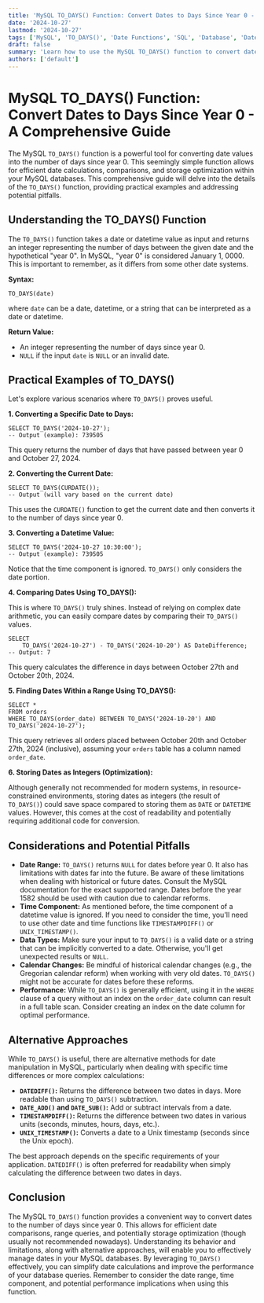 ```yaml
---
title: 'MySQL TO_DAYS() Function: Convert Dates to Days Since Year 0 - A Comprehensive Guide'
date: '2024-10-27'
lastmod: '2024-10-27'
tags: ['MySQL', 'TO_DAYS()', 'Date Functions', 'SQL', 'Database', 'Date Conversion', 'Tutorial']
draft: false
summary: 'Learn how to use the MySQL TO_DAYS() function to convert date values to the number of days since year 0. This comprehensive guide provides examples, explanations, and considerations for efficient date calculations in your MySQL databases.'
authors: ['default']
---
```


# MySQL TO_DAYS() Function: Convert Dates to Days Since Year 0 - A Comprehensive Guide

The MySQL `TO_DAYS()` function is a powerful tool for converting date values into the number of days since year 0. This seemingly simple function allows for efficient date calculations, comparisons, and storage optimization within your MySQL databases. This comprehensive guide will delve into the details of the `TO_DAYS()` function, providing practical examples and addressing potential pitfalls.

## Understanding the TO_DAYS() Function

The `TO_DAYS()` function takes a date or datetime value as input and returns an integer representing the number of days between the given date and the hypothetical "year 0". In MySQL, "year 0" is considered January 1, 0000. This is important to remember, as it differs from some other date systems.

**Syntax:**

```plaintext
TO_DAYS(date)
```

where `date` can be a date, datetime, or a string that can be interpreted as a date or datetime.

**Return Value:**

- An integer representing the number of days since year 0.
- `NULL` if the input `date` is `NULL` or an invalid date.

## Practical Examples of TO_DAYS()

Let's explore various scenarios where `TO_DAYS()` proves useful.

**1. Converting a Specific Date to Days:**

```plaintext
SELECT TO_DAYS('2024-10-27');
-- Output (example): 739505
```

This query returns the number of days that have passed between year 0 and October 27, 2024.

**2. Converting the Current Date:**

```plaintext
SELECT TO_DAYS(CURDATE());
-- Output (will vary based on the current date)
```

This uses the `CURDATE()` function to get the current date and then converts it to the number of days since year 0.

**3. Converting a Datetime Value:**

```plaintext
SELECT TO_DAYS('2024-10-27 10:30:00');
-- Output (example): 739505
```

Notice that the time component is ignored. `TO_DAYS()` only considers the date portion.

**4. Comparing Dates Using TO_DAYS():**

This is where `TO_DAYS()` truly shines. Instead of relying on complex date arithmetic, you can easily compare dates by comparing their `TO_DAYS()` values.

```plaintext
SELECT
    TO_DAYS('2024-10-27') - TO_DAYS('2024-10-20') AS DateDifference;
-- Output: 7
```

This query calculates the difference in days between October 27th and October 20th, 2024.

**5. Finding Dates Within a Range Using TO_DAYS():**

```plaintext
SELECT *
FROM orders
WHERE TO_DAYS(order_date) BETWEEN TO_DAYS('2024-10-20') AND TO_DAYS('2024-10-27');
```

This query retrieves all orders placed between October 20th and October 27th, 2024 (inclusive), assuming your `orders` table has a column named `order_date`.

**6. Storing Dates as Integers (Optimization):**

Although generally not recommended for modern systems, in resource-constrained environments, storing dates as integers (the result of `TO_DAYS()`) could save space compared to storing them as `DATE` or `DATETIME` values. However, this comes at the cost of readability and potentially requiring additional code for conversion.

## Considerations and Potential Pitfalls

- **Date Range:** `TO_DAYS()` returns `NULL` for dates before year 0. It also has limitations with dates far into the future. Be aware of these limitations when dealing with historical or future dates. Consult the MySQL documentation for the exact supported range. Dates before the year 1582 should be used with caution due to calendar reforms.
- **Time Component:** As mentioned before, the time component of a datetime value is ignored. If you need to consider the time, you'll need to use other date and time functions like `TIMESTAMPDIFF()` or `UNIX_TIMESTAMP()`.
- **Data Types:** Make sure your input to `TO_DAYS()` is a valid date or a string that can be implicitly converted to a date. Otherwise, you'll get unexpected results or `NULL`.
- **Calendar Changes:** Be mindful of historical calendar changes (e.g., the Gregorian calendar reform) when working with very old dates. `TO_DAYS()` might not be accurate for dates before these reforms.
- **Performance:** While `TO_DAYS()` is generally efficient, using it in the `WHERE` clause of a query without an index on the `order_date` column can result in a full table scan. Consider creating an index on the date column for optimal performance.

## Alternative Approaches

While `TO_DAYS()` is useful, there are alternative methods for date manipulation in MySQL, particularly when dealing with specific time differences or more complex calculations:

- **`DATEDIFF()`:** Returns the difference between two dates in days. More readable than using `TO_DAYS()` subtraction.
- **`DATE_ADD()` and `DATE_SUB()`:** Add or subtract intervals from a date.
- **`TIMESTAMPDIFF()`:** Returns the difference between two dates in various units (seconds, minutes, hours, days, etc.).
- **`UNIX_TIMESTAMP()`:** Converts a date to a Unix timestamp (seconds since the Unix epoch).

The best approach depends on the specific requirements of your application. `DATEDIFF()` is often preferred for readability when simply calculating the difference between two dates in days.

## Conclusion

The MySQL `TO_DAYS()` function provides a convenient way to convert dates to the number of days since year 0. This allows for efficient date comparisons, range queries, and potentially storage optimization (though usually not recommended nowadays). Understanding its behavior and limitations, along with alternative approaches, will enable you to effectively manage dates in your MySQL databases. By leveraging `TO_DAYS()` effectively, you can simplify date calculations and improve the performance of your database queries. Remember to consider the date range, time component, and potential performance implications when using this function.
